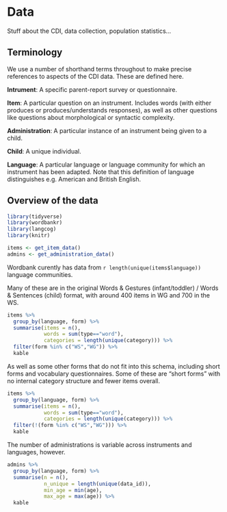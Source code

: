 # Data {#data}

Stuff about the CDI, data collection, population statistics...

## Terminology

We use a number of shorthand terms throughout to make precise references to aspects of the CDI data. These are defined here. 


**Intrument**: A specific parent-report survey or questionnaire.

**Item**: A particular question on an instrument. Includes words (with either produces or produces/understands responses), as well as other questions like questions about morphological or syntactic complexity.

**Administration**: A particular instance of an instrument being given to a child. 

**Child**: A unique individual.

**Language**: A particular language or language community for which an instrument has been adapted. Note that this definition of language distinguishes e.g. American and British English. 


## Overview of the data

```r
library(tidyverse)
library(wordbankr)
library(langcog)
library(knitr)
```


```r
items <- get_item_data() 
admins <- get_administration_data()
```

Wordbank curently has data from `r length(unique(items$language))` language communities. 

Many of these are in the original Words & Gestures (infant/toddler) / Words & Sentences (child) format, with around 400 items in WG and 700 in the WS.


```r
items %>%
  group_by(language, form) %>%
  summarise(items = n(), 
            words = sum(type=="word"), 
            categories = length(unique(category))) %>%
  filter(form %in% c("WS","WG")) %>%
  kable
```
As well as some other forms that do not fit into this schema, including short forms and vocabulary questionnaires. Some of these are "short forms" with no internal category structure and fewer items overall. 

```r
items %>%
  group_by(language, form) %>%
  summarise(items = n(), 
            words = sum(type=="word"), 
            categories = length(unique(category))) %>%
  filter(!(form %in% c("WS","WG"))) %>%
  kable
```

The number of administrations is variable across instruments and languages, however.

```r
admins %>%
  group_by(language, form) %>%
  summarise(n = n(), 
            n_unique = length(unique(data_id)), 
            min_age = min(age), 
            max_age = max(age)) %>%
  kable
```
